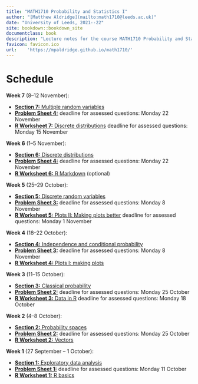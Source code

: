 ```yaml
--- 
title: "MATH1710 Probability and Statistics I"
author: "[Matthew Aldridge](mailto:math1710@leeds.ac.uk)"
date: "University of Leeds, 2021--22"
site: bookdown::bookdown_site
documentclass: book
description: "Lecture notes for the course MATH1710 Probability and Statistics I at the University of Leeds, 2021--2022"
favicon: favicon.ico
url:    'https://mpaldridge.github.io/math1710/'
---
```


# Schedule {.unnumbered}

::: {.oldsched}
**Week 7** (8--12 November):

* [**Section 7:** Multiple random variables](#S07-multi-rv)
* [**Problem Sheet 4:**](#P4) deadline for assessed questions: Monday 22 November
* [**R Worksheet 7:** Discrete distributions](#r-work) deadline for assessed questions: Monday 15 November
:::

::: {.mysched}
**Week 6** (1--5 November):

* [**Section 6:** Discrete distributions](#S06-discrete-dist)
* [**Problem Sheet 4:**](#P4) deadline for assessed questions: Monday 22 November
* [**R Worksheet 6:** R Markdown](#r-work) (optional)
:::

::: {.mysched}
**Week 5** (25--29 October):

* [**Section 5:** Discrete  random variables](#S05-discrete-rv)
* [**Problem Sheet 3:**](#P3) deadline for assessed questions: Monday 8 November
* [**R Worksheet 5:** Plots II: Making plots better](#r-work) deadline for assessed questions: Monday 1 November
:::

::: {.mysched}
**Week 4** (18--22 October):

* [**Section 4:** Independence and conditional probability](#S04-conditional)
* [**Problem Sheet 3:**](#P3) deadline for assessed questions: Monday 8 November
* [**R Worksheet 4:** Plots I: making plots](#r-work)
:::

::: {.mysched}
**Week 3** (11--15 October):

* [**Section 3:** Classical probability](#S03-classical)
* [**Problem Sheet 2:**](#P2) deadline for assessed questions: Monday 25 October
* [**R Worksheet 3:** Data in R](#r-work) deadline for assessed questions: Monday 18 October
:::

::: {.mysched}
**Week 2** (4--8 October):

* [**Section 2:** Probability spaces](#S02-probability)
* [**Problem Sheet 2:**](#P2) deadline for assessed questions: Monday 25 October
* [**R Worksheet 2:** Vectors](#r-work)
:::

::: {.mysched}
**Week 1** (27 September -- 1 October):

* [**Section 1:** Exploratory data analysis](#S01-eda)
* [**Problem Sheet 1:**](#P1) deadline for assessed questions: Monday 11 October
* [**R Worksheet 1:** R basics](#r-work)
:::
